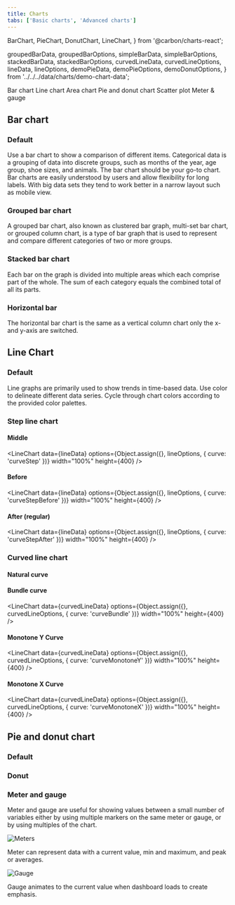 ```yaml
---
title: Charts
tabs: ['Basic charts', 'Advanced charts']
---
```



  BarChart,
  PieChart,
  DonutChart,
  LineChart,
} from '@carbon/charts-react';

  groupedBarData,
  groupedBarOptions,
  simpleBarData,
  simpleBarOptions,
  stackedBarData,
  stackedBarOptions,
  curvedLineData,
  curvedLineOptions,
  lineData,
  lineOptions,
  demoPieData,
  demoPieOptions,
  demoDonutOptions,
} from '../../../data/charts/demo-chart-data';

<AnchorLinks>

<AnchorLink>Bar chart</AnchorLink>
<AnchorLink>Line chart</AnchorLink>
<AnchorLink>Area chart</AnchorLink>
<AnchorLink>Pie and donut chart</AnchorLink>
<AnchorLink>Scatter plot</AnchorLink>
<AnchorLink>Meter & gauge</AnchorLink>

</AnchorLinks>

## Bar chart

### Default

Use a bar chart to show a comparison of different items. Categorical data is a grouping of data into discrete groups, such as months of the year, age group, shoe sizes, and animals. The bar chart should be your go-to chart. Bar charts are easily understood by users and allow flexibility for long labels. With big data sets they tend to work better in a narrow layout such as mobile view.

<BarChart
  data={simpleBarData}
  options={simpleBarOptions}
  width="100%"
  height={400}
/>

### Grouped bar chart

A grouped bar chart, also known as clustered bar graph, multi-set bar chart, or grouped column chart, is a type of bar graph that is used to represent and compare different categories of two or more groups.

<BarChart
  data={groupedBarData}
  options={groupedBarOptions}
  width="100%"
  height={400}
/>

### Stacked bar chart

Each bar on the graph is divided into multiple areas which each comprise part of the whole. The sum of each category equals the combined total of all its parts.

<BarChart
  data={stackedBarData}
  options={stackedBarOptions}
  width="100%"
  height={400}
/>

### Horizontal bar

The horizontal bar chart is the same as a vertical column chart only the x- and y-axis are switched.

## Line Chart

### Default

Line graphs are primarily used to show trends in time-based data. Use color to delineate different data series. Cycle through chart colors according to the provided color palettes.

<LineChart data={lineData} options={lineOptions} width="100%" height={400} />

### Step line chart

#### Middle

<LineChart
  data={lineData}
  options={Object.assign({}, lineOptions, { curve: 'curveStep' })}
  width="100%"
  height={400}
/>

#### Before

<LineChart
  data={lineData}
  options={Object.assign({}, lineOptions, { curve: 'curveStepBefore' })}
  width="100%"
  height={400}
/>

#### After (regular)

<LineChart
  data={lineData}
  options={Object.assign({}, lineOptions, { curve: 'curveStepAfter' })}
  width="100%"
  height={400}
/>

### Curved line chart

#### Natural curve

<LineChart
  data={curvedLineData}
  options={curvedLineOptions}
  width="100%"
  height={400}
/>

#### Bundle curve

<LineChart
  data={curvedLineData}
  options={Object.assign({}, curvedLineOptions, { curve: 'curveBundle' })}
  width="100%"
  height={400}
/>

#### Monotone Y Curve

<LineChart
  data={curvedLineData}
  options={Object.assign({}, curvedLineOptions, { curve: 'curveMonotoneY' })}
  width="100%"
  height={400}
/>

#### Monotone X Curve

<LineChart
  data={curvedLineData}
  options={Object.assign({}, curvedLineOptions, { curve: 'curveMonotoneX' })}
  width="100%"
  height={400}
/>

## Pie and donut chart

### Default

<PieChart
  data={demoPieData}
  options={demoPieOptions}
  width="100%"
  height={400}
/>

### Donut

<DonutChart
  data={demoPieData}
  options={demoDonutOptions}
  width="100%"
  height={400}
/>

### Meter and gauge

Meter and gauge are useful for showing values between a small number of variables either by using multiple markers on the same meter or gauge, or by using multiples of the chart.

<Row>
<Column colMd={4} colLg={4}>

![Meters](images/charts-meter.png)

<Caption>
  Meter can represent data with a current value, min and maximum, and peak or averages.
</Caption>
</Column>
<Column colMd={4} colLg={4}>

![Gauge](images/charts-gauge.png)

<Caption>
Gauge animates to the current value when dashboard loads to create emphasis.
</Caption>
</Column>
</Row>
